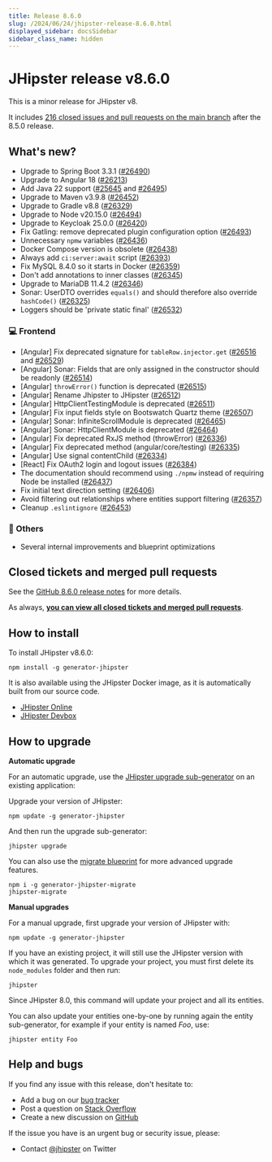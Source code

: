 ```yaml
---
title: Release 8.6.0
slug: /2024/06/24/jhipster-release-8.6.0.html
displayed_sidebar: docsSidebar
sidebar_class_name: hidden
---
```


# JHipster release v8.6.0

This is a minor release for JHipster v8.

It includes [216 closed issues and pull requests on the main branch](https://github.com/jhipster/generator-jhipster/issues?q=is:closed+milestone:8.6.0) after the 8.5.0 release.

## What's new?

* Upgrade to Spring Boot 3.3.1 ([#26490](https://github.com/jhipster/generator-jhipster/pull/26490))
* Upgrade to Angular 18 ([#26213](https://github.com/jhipster/generator-jhipster/pull/26213))
* Add Java 22 support ([#25645](https://github.com/jhipster/generator-jhipster/pull/25645) and [#26495](https://github.com/jhipster/generator-jhipster/pull/26495))
* Upgrade to Maven v3.9.8 ([#26452](https://github.com/jhipster/generator-jhipster/pull/26452))
* Upgrade to Gradle v8.8 ([#26329](https://github.com/jhipster/generator-jhipster/pull/26329))
* Upgrade to Node v20.15.0 ([#26494](https://github.com/jhipster/generator-jhipster/pull/26494))
* Upgrade to Keycloak 25.0.0 ([#26420](https://github.com/jhipster/generator-jhipster/pull/26420))
* Fix Gatling: remove deprecated plugin configuration option ([#26493](https://github.com/jhipster/generator-jhipster/pull/26493))
* Unnecessary `npmw` variables ([#26436](https://github.com/jhipster/generator-jhipster/pull/26436))
* Docker Compose version is obsolete ([#26438](https://github.com/jhipster/generator-jhipster/pull/26438))
* Always add `ci:server:await` script ([#26393](https://github.com/jhipster/generator-jhipster/pull/26393))
* Fix MySQL 8.4.0 so it starts in Docker ([#26359](https://github.com/jhipster/generator-jhipster/pull/26359))
* Don't add annotations to inner classes ([#26345](https://github.com/jhipster/generator-jhipster/pull/26345))
* Upgrade to MariaDB 11.4.2 ([#26346](https://github.com/jhipster/generator-jhipster/pull/26346))
* Sonar: UserDTO overrides `equals()` and should therefore also override `hashCode()` ([#26325](https://github.com/jhipster/generator-jhipster/pull/26325))
* Loggers should be 'private static final' ([#26532](https://github.com/jhipster/generator-jhipster/pull/26532))

### :computer: Frontend

* [Angular] Fix deprecated signature for `tableRow.injector.get` ([#26516](https://github.com/jhipster/generator-jhipster/pull/26516) and [#26529](https://github.com/jhipster/generator-jhipster/pull/26529))
* [Angular] Sonar: Fields that are only assigned in the constructor should be readonly ([#26514](https://github.com/jhipster/generator-jhipster/pull/26514))
* [Angular] `throwError()` function is deprecated ([#26515](https://github.com/jhipster/generator-jhipster/pull/26515))
* [Angular] Rename Jhipster to JHipster ([#26512](https://github.com/jhipster/generator-jhipster/pull/26512))
* [Angular] HttpClientTestingModule is deprecated ([#26511](https://github.com/jhipster/generator-jhipster/pull/26511))
* [Angular] Fix input fields style on Bootswatch Quartz theme ([#26507](https://github.com/jhipster/generator-jhipster/pull/26507))
* [Angular] Sonar: InfiniteScrollModule is deprecated ([#26465](https://github.com/jhipster/generator-jhipster/pull/26465))
* [Angular] Sonar: HttpClientModule is deprecated ([#26464](https://github.com/jhipster/generator-jhipster/pull/26464))
* [Angular] Fix deprecated RxJS method (throwError) ([#26336](https://github.com/jhipster/generator-jhipster/pull/26336))
* [Angular] Fix deprecated method (angular/core/testing) ([#26335](https://github.com/jhipster/generator-jhipster/pull/26335))
* [Angular] Use signal contentChild ([#26334](https://github.com/jhipster/generator-jhipster/pull/26334))
* [React] Fix OAuth2 login and logout issues ([#26384](https://github.com/jhipster/generator-jhipster/pull/26384))
* The documentation should recommend using `./npmw` instead of requiring Node be installed ([#26437](https://github.com/jhipster/generator-jhipster/pull/26437))
* Fix initial text direction setting ([#26406](https://github.com/jhipster/generator-jhipster/pull/26406))
* Avoid filtering out relationships where entities support filtering ([#26357](https://github.com/jhipster/generator-jhipster/pull/26357))
* Cleanup `.eslintignore` ([#26453](https://github.com/jhipster/generator-jhipster/pull/26453))

### :scroll: Others

- Several internal improvements and blueprint optimizations

## Closed tickets and merged pull requests

See the [GitHub 8.6.0 release notes](https://github.com/jhipster/generator-jhipster/releases/tag/v8.6.0) for more details.

As always, **[you can view all closed tickets and merged pull requests](https://github.com/jhipster/generator-jhipster/issues?q=is:closed+milestone:8.6.0)**.

## How to install

To install JHipster v8.6.0:

```
npm install -g generator-jhipster
```

It is also available using the JHipster Docker image, as it is automatically built from our source code.

- [JHipster Online](https://start.jhipster.tech)
- [JHipster Devbox](https://github.com/jhipster/jhipster-devbox)

## How to upgrade

**Automatic upgrade**

For an automatic upgrade, use the [JHipster upgrade sub-generator](/upgrading-an-application/) on an existing application:

Upgrade your version of JHipster:

```
npm update -g generator-jhipster
```

And then run the upgrade sub-generator:

```
jhipster upgrade
```

You can also use the [migrate blueprint](https://github.com/jhipster/generator-jhipster-migrate) for more advanced upgrade features.

```
npm i -g generator-jhipster-migrate
jhipster-migrate
```

**Manual upgrades**

For a manual upgrade, first upgrade your version of JHipster with:

```
npm update -g generator-jhipster
```

If you have an existing project, it will still use the JHipster version with which it was generated.
To upgrade your project, you must first delete its `node_modules` folder and then run:

```
jhipster
```

Since JHipster 8.0, this command will update your project and all its entities.

You can also update your entities one-by-one by running again the entity sub-generator, for example if your entity is named _Foo_, use:

```
jhipster entity Foo
```

## Help and bugs

If you find any issue with this release, don't hesitate to:

- Add a bug on our [bug tracker](https://github.com/jhipster/generator-jhipster/issues?state=open)
- Post a question on [Stack Overflow](http://stackoverflow.com/tags/jhipster/info)
- Create a new discussion on [GitHub](https://github.com/jhipster/generator-jhipster/discussions)

If the issue you have is an urgent bug or security issue, please:

- Contact [@jhipster](https://twitter.com/jhipster) on Twitter
